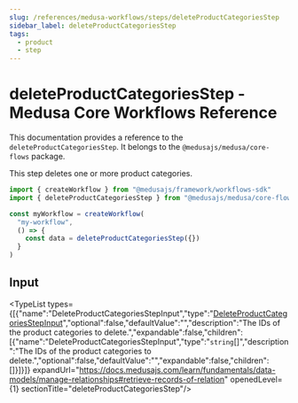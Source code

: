 ```yaml
---
slug: /references/medusa-workflows/steps/deleteProductCategoriesStep
sidebar_label: deleteProductCategoriesStep
tags:
  - product
  - step
---
```



# deleteProductCategoriesStep - Medusa Core Workflows Reference

This documentation provides a reference to the `deleteProductCategoriesStep`. It belongs to the `@medusajs/medusa/core-flows` package.

This step deletes one or more product categories.

```ts title="src/workflows/my-workflow.ts"
import { createWorkflow } from "@medusajs/framework/workflows-sdk"
import { deleteProductCategoriesStep } from "@medusajs/medusa/core-flows"

const myWorkflow = createWorkflow(
  "my-workflow",
  () => {
    const data = deleteProductCategoriesStep({})
  }
)
```
  

## Input

<TypeList types={[{"name":"DeleteProductCategoriesStepInput","type":"[DeleteProductCategoriesStepInput](../../../../types/core_flows.DeleteProductCategoriesStepInput/page.mdx)","optional":false,"defaultValue":"","description":"The IDs of the product categories to delete.","expandable":false,"children":[{"name":"DeleteProductCategoriesStepInput","type":"`string`[]","description":"The IDs of the product categories to delete.","optional":false,"defaultValue":"","expandable":false,"children":[]}]}]} expandUrl="https://docs.medusajs.com/learn/fundamentals/data-models/manage-relationships#retrieve-records-of-relation" openedLevel={1} sectionTitle="deleteProductCategoriesStep"/>
